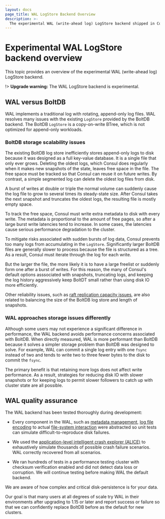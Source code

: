```yaml
---
layout: docs
page_title: WAL LogStore Backend Overview
description: >-
  The experimental WAL (write-ahead log) LogStore backend shipped in Consul 1.15 is intended to replace the BoltDB backend, improving performance and log storage issues.
---
```


# Experimental WAL LogStore backend overview

This topic provides an overview of the experimental WAL (write-ahead log) LogStore backend. 

!> **Upgrade warning:** The WAL LogStore backend is experimental.

## WAL versus BoltDB

WAL implements a traditional log with rotating, append-only log files. WAL resolves many issues with the existing `LogStore` provided by the BoltDB backend. The BoltDB `LogStore` is a copy-on-write BTree, which is not optimized for append-only workloads. 

### BoltDB storage scalability issues

The existing BoltDB log store inefficiently stores append-only logs to disk because it was designed as a full key-value database. It is a single file that only ever grows. Deleting the oldest logs, which Consul does regularly when it makes new snapshots of the state, leaves free space in the file. The free space must be tracked so that Consul can reuse it on future writes. By contrast, a simple segmented log can delete the oldest log files from disk. 

A burst of writes at double or triple the normal volume can suddenly cause the log file to grow to several times its steady-state size. After Consul takes the next snapshot and truncates the oldest logs, the resulting file is mostly empty space. 

To track the free space, Consul must write extra metadata to disk with every write. The metadata is proportional to the amount of free pages, so after a large burst write latencies tend to increase. In some cases, the latencies cause serious performance degradation to the cluster.

To mitigate risks associated with sudden bursts of log data, Consul prevents too many logs from accumulating in the `LogStore`. Significantly larger BoltDB files are generally slower to process because the file is structured as a tree. As a result, Consul must iterate through the log for each write. 

But the larger the file, the more likely it is to have a large freelist or suddenly form one after a burst of writes. For this reason, the many of Consul's default options asssociated with snapshots, truncating logs, and keeping the log history aggressively keep BoltDT small rather than uisng disk IO more efficiently. 

Other reliability issues, such as [raft replication capacity issues](/consul/docs/agent/telemetry#raft-replication-capacity-issues), are also related to balancing the size of the BoltDB log store and length of snapshots. 

### WAL approaches storage issues differently

Although some users may not experience a significant difference in performance, the WAL backend avoids performance concerns associated with BoltDB. When directly measured, WAL is more performant than BoltDB because it solves a simpler storage problem than BoltDB was designed to solve. For example, WAL can commit a single log entry with one `fsync` instead
of two and tends to write two to three fewer bytes to the disk to commit the `fsync`. 

The primary benefit is that retaining more logs does not affect write performance. As a result, strategies for reducing disk IO with slower snapshots or for keeping logs to permit slower followers to catch up with cluster state are all possible.

## WAL quality assurance

The WAL backend has been tested thoroughly during development:

- Every component in the WAL, such as [metadata management](https://github.com/hashicorp/raft-wal/blob/main/types/meta.go), [log file encoding](https://github.com/hashicorp/raft-wal/blob/main/types/segment.go) to actual [file-system interaction](https://github.com/hashicorp/raft-wal/blob/main/types/vfs.go) were abstracted so unit tests can simulate difficult-to-reproduce disk failures.
 
- We used the [application-level intelligent crash explorer (ALICE)](https://github.com/hashicorp/raft-wal/blob/main/alice/README.md) to exhaustively simulate thousands of possible crash failure scenarios. WAL correctly recovered from all scenarios.

- We ran hundreds of tests in a performance testing cluster with checksum verification enabled and did not detect data loss or corruption. We will continue testing before making WAL the default backend.

We are aware of how complex and critical disk-persistence is for your data.

Our goal is that many users at all degrees of scale try WAL in their environments after upgrading to 1.15 or later and report success or failure so that we can confidently replace BoltDB before as the default for new clusters.